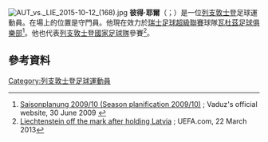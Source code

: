 [[File:AUT_vs._LIE_2015-10-12_(168).jpg|thumb]]
'''彼得·耶爾'''（{{lang-de|Peter Jehle}}；{{bd|1982年|1月22日}}）是一位[[列支敦士登|列支敦士登]]足球運動員。在場上的位置是守門員。他現在效力於[[瑞士足球超級聯賽|瑞士足球超級聯賽]]球隊[[瓦杜茲足球俱樂部|瓦杜茲足球俱樂部]]<ref>[http://www.fcvaduz.li/no_cache/allgemein/aktuell/topaktuell/detailansicht/article/1712/1.html Saisonplanung 2009/10 (Season planification 2009/10)] {{webarchive|url=https://web.archive.org/web/20090704144457/http://www.fcvaduz.li/no_cache/allgemein/aktuell/topaktuell/detailansicht/article/1712/1.html |date=2009-07-04 }}; Vaduz's official website, 30 June 2009 {{de icon}}</ref>。他也代表[[列支敦士登國家足球隊|列支敦士登國家足球隊]]參賽<ref>[http://www.uefa.com/worldcup/season=2014/matches/round=2000294/match=2008711/postmatch/report/ Liechtenstein off the mark after holding Latvia] {{Wayback|url=http://www.uefa.com/worldcup/season=2014/matches/round=2000294/match=2008711/postmatch/report/ |date=20180221005724 }}; UEFA.com, 22 March 2013</ref>。
==參考資料==
{{Reflist}}

{{DEFAULTSORT: Jehle, Peter}}
[[Category:列支敦士登足球運動員|Category:列支敦士登足球運動員]]